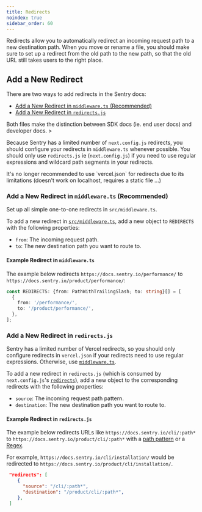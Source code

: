 ```yaml
---
title: Redirects
noindex: true
sidebar_order: 60
---
```


Redirects allow you to automatically redirect an incoming request path to a new destination path. When you move or rename a file, you should make sure to set up a redirect from the old path to the new path, so that the old URL still takes users to the right place.

## Add a New Redirect

There are two ways to add redirects in the Sentry docs:

- [Add a New Redirect in `middleware.ts` (Recommended)](#add-a-new-redirect-in-middlewarets-recommended)
- [Add a New Redirect in `redirects.js`](#example-redirect-in-redirectsjs)

<Alert>
  Both files make the distinction between SDK docs (ie. end user docs) and developer docs.
</Alert>>

Because Sentry has a limited number of `next.config.js` redirects, you should configure your redirects in `middleware.ts` whenever possible. You should only use `redirects.js` ie (`next.config.js`) if you need to use regular expressions and wildcard path segments in your redirects.

<Alert level="warning">
  It's no longer recommended to use `vercel.json` for redirects due to its limitations (doesn't work on localhost, requires a static file ...)
</Alert>

### Add a New Redirect in `middleware.ts` (Recommended)

Set up all simple one-to-one redirects in `src/middleware.ts`.

To add a new redirect in [`src/middleware.ts`](https://github.com/getsentry/sentry-docs/blob/master/src/middleware.ts), add a new object to `REDIRECTS` with the following properties:

- `from`: The incoming request path.
- `to`: The new destination path you want to route to.

#### Example Redirect in `middleware.ts`

The example below redirects `https://docs.sentry.io/performance/` to `https://docs.sentry.io/product/performance/`:

```typescript {filename:middleware.ts} {2-5}
const REDIRECTS: {from: PathWithTrailingSlash; to: string}[] = [
  {
    from: '/performance/',
    to: '/product/performance/',
  },
];
```

### Add a New Redirect in `redirects.js`

Sentry has a limited number of Vercel redirects, so you should only configure redirects in `vercel.json` if your redirects need to use regular expressions. Otherwise, use [`middleware.ts`](#add-a-new-redirect-in-middlewarets-recommended).

To add a new redirect in `redirects.js` (which is consumed by `next.config.js`'s [`redirects`](https://nextjs.org/docs/app/api-reference/next-config-js/redirects)), add a new object to the corresponding redirects with the following properties:

- `source`: The incoming request path pattern.
- `destination`: The new destination path you want to route to.

#### Example Redirect in `redirects.js`

The example below redirects URLs like `https://docs.sentry.io/cli/:path*` to `https://docs.sentry.io/product/cli/:path*` with a [path pattern](https://nextjs.org/docs/app/api-reference/next-config-js/redirects#path-matching) or a [Regex](https://nextjs.org/docs/app/api-reference/next-config-js/redirects#regex-path-matching).

For example, `https://docs.sentry.io/cli/installation/` would be redirected to `https://docs.sentry.io/product/cli/installation/`.

```json {filename:redirects.js}
 "redirects": [
    {
      "source": "/cli/:path*",
      "destination": "/product/cli/:path*",
    },
 ]
```
